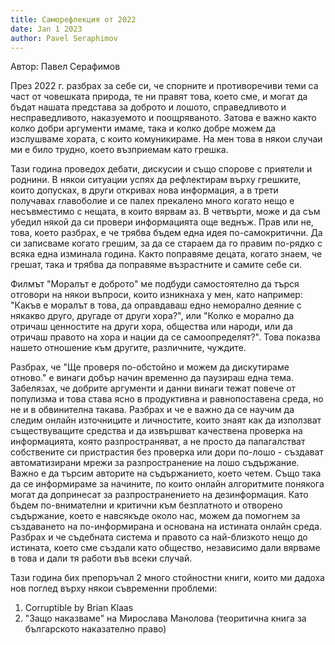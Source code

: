 ```yaml
---
title: Саморефлекция от 2022
date: Jan 1 2023
author: Pavel Seraphimov
---
```

Автор: Павел Серафимов

През 2022 г. разбрах за себе си, че спорните и противоречиви теми са част от човешката природа, те ни правят това, което сме, и могат да бъдат нашата представа за доброто и лошото, справедливото и несправедливото, наказуемото и поощряваното. Затова е важно както колко добри аргументи имаме, така и колко добре можем да изслушваме хората, с които комуникираме. На мен това в някои случаи ми е било трудно, което възприемам като грешка. 

Тази година проведох дебати, дискусии и също спорове с приятели и роднини. В някои ситуации успях да рефлектирам върху грешките, които допусках, в други откривах нова информация, а в трети получавах главоболие и се палех прекалено много когато нещо е несъвместимо с нещата, в които вярвам аз. В четвърти, може и да съм убедил някой да си провери информацията още веднъж. Прав или не, това, което разбрах, е че трябва бъдем една идея по-самокритични. Да си записваме когато грешим, за да се стараем да го правим по-рядко с всяка една изминала година. Както поправяме децата, когато знаем, че грешат, така и трябва да поправяме възрастните и самите себе си. 

Филмът "Моралът е доброто" ме подбуди самостоятелно да търся отговори на някои въпроси, които изникнаха у мен, като например: "Какъв е моралът в това, да оправдаваш едно неморално деяние с някакво друго, другаде от други хора?", или "Колко е морално да отричаш ценностите на други хора, общества или народи, или да отричаш правото на хора и нации да се самоопределят?". Това показва нашето отношение към другите, различните, чуждите. 

Разбрах, че "Ще проверя по-обстойно и можем да дискутираме отново." е винаги добър начин временно да паузираш една тема. Забелязах, че добрите аргументи и данни винаги тежат повече от популизма и това става ясно в продуктивна и равнопоставена среда, но не и в обвинителна такава. Разбрах и че е важно да се научим да следим онлайн източниците и личностите, които знаят как да използват съществуващите средства и да извършват качествена проверка на информацията, която разпространяват, а не просто да папагалстват собствените си пристрастия без проверка или дори по-лошо - създават автоматизирани мрежи за разпространение на лошо съдържание. Важно е да търсим авторите на съдържанието, което четем. Също така да се информираме за начините, по които онлайн алгоритмите понякога могат да допринесат за разпространението на дезинформация. Като бъдем по-внимателни и критични към безплатното и отворено съдържание, което е навсякъде около нас, можем да помогнем за създаването на по-информирана и основана на истината онлайн среда. Разбрах и че съдебната система и правото са най-близкото нещо до истината, което сме създали като общество, независимо дали вярваме в това и дали тя работи във всеки случай.

Тази година бих препоръчал 2 много стойностни книги, които ми дадоха нов поглед върху някои съвременни проблеми:
1) Corruptible by Brian Klaas
2) "Защо наказваме" на Мирослава Манолова (теоритична книга за българското наказателно право)
